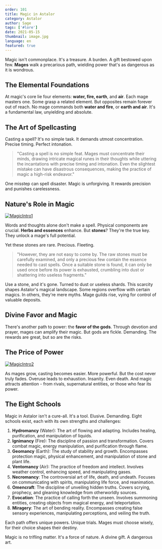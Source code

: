 ```yaml
---
order: 101
title: Magic in Astalor
category: Astalor
author: Sage
tags: ['#lore']
date: 2021-05-15
thumbnail: image.jpg
language: en
featured: true
---
```


Magic isn't commonplace. It's a treasure. A burden. A gift bestowed upon few. **Mages** walk a precarious path, wielding power that's as dangerous as it is wondrous.

## The Elemental Foundations

At magic's core lie four elements: **water, fire, earth**, and **air**. Each mage masters one. Some grasp a related element. But opposites remain forever out of reach. No mage commands both **water and fire**, or **earth and air**. It's a fundamental law, unyielding and absolute.

## The Art of Spellcasting

Casting a spell? It's no simple task. It demands utmost concentration. Precise timing. Perfect intonation.

> "Casting a spell is no simple feat. Mages must concentrate their minds, drawing intricate magical runes in their thoughts while uttering the incantations with precise timing and intonation. Even the slightest mistake can have disastrous consequences, making the practice of magic a high-risk endeavor."

One misstep can spell disaster. Magic is unforgiving. It rewards precision and punishes carelessness.

## Nature's Role in Magic

[![MagicIntro1](https://i.imgur.com/TYv7RFn.png)](https://i.imgur.com/TYv7RFn.png)

Words and thoughts alone don't make a spell. Physical components are crucial. **Herbs and essences** enhance. But **stones**? They're the true key. They unlock a mage's full potential.

Yet these stones are rare. Precious. Fleeting.

> "However, they are not easy to come by. The raw stones must be carefully examined, and only a precious few contain the essence needed to cast spells. Once a suitable stone is found, it can only be used once before its power is exhausted, crumbling into dust or shattering into useless fragments."

Use a stone, and it's gone. Turned to dust or useless shards. This scarcity shapes Astalor's magical landscape. Some regions overflow with certain magics. In others, they're mere myths. Mage guilds rise, vying for control of valuable deposits.

## Divine Favor and Magic

There's another path to power: the **favor of the gods**. Through devotion and prayer, mages can amplify their magic. But gods are fickle. Demanding. The rewards are great, but so are the risks.

## The Price of Power

[![MagicIntro2](https://i.imgur.com/VxUX1Ex.png)](https://i.imgur.com/VxUX1Ex.png)

As mages grow, casting becomes easier. More powerful. But the cost never truly fades. Overuse leads to exhaustion. Insanity. Even death. And magic attracts attention - from rivals, supernatural entities, or those who fear its power.

## The Eight Schools

Magic in Astalor isn't a cure-all. It's a tool. Elusive. Demanding. Eight schools exist, each with its own strengths and challenges:

1. **Hydromancy** (Water): The art of flowing and adapting. Includes healing, purification, and manipulation of liquids.
2. **Ignimancy** (Fire): The discipline of passion and transformation. Covers combat magic, energy manipulation, and purification through flame.
3. **Geomancy** (Earth): The study of stability and growth. Encompasses protection magic, physical enhancement, and manipulation of stone and plant life.
4. **Ventomancy** (Air): The practice of freedom and intellect. Involves weather control, enhancing speed, and manipulating gases.
5. **Necromancy**: The controversial art of life, death, and undeath. Focuses on communicating with spirits, manipulating life force, and reanimation.
6. **Omencraft**: The discipline of unveiling hidden truths. Covers scrying, prophecy, and gleaning knowledge from otherworldly sources.
7. **Evocation**: The practice of calling forth the unseen. Involves summoning entities, creating objects from magical energy, and teleportation.
8. **Miragery**: The art of bending reality. Encompasses creating false sensory experiences, manipulating perceptions, and veiling the truth.

Each path offers unique powers. Unique trials. Mages must choose wisely, for their choice shapes their destiny.

Magic is no trifling matter. It's a force of nature. A divine gift. A dangerous art. 